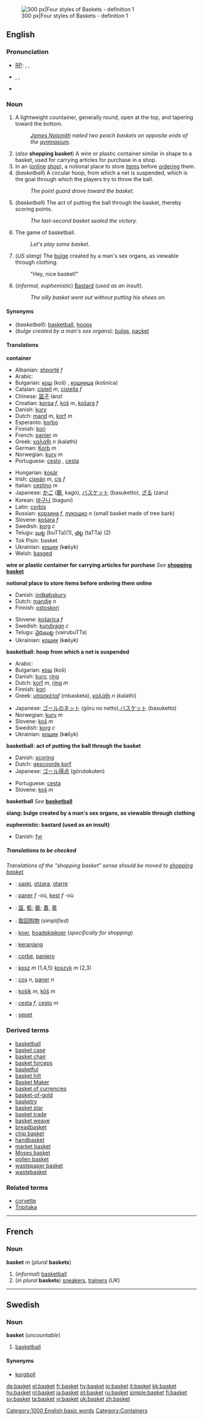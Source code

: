 [[Image:Baskets four styles.jpg|thumb|right|300 px|Four styles of Baskets - definition&nbsp;1]]

==English==

===Pronunciation===
*[[RP]]: {{AHD|bäs'kĭt}}, {{IPA|/ˈbɑːskɪt/}}, {{SAMPA|/"bA:skIt/}}
* {{AHD|bäs'kət}}, {{IPA|/ˈbɑːskət/}}, {{SAMPA|/"bA:sk@t/}}<!--where is this pronunciation used?-->
*{{audio|en-us-basket.ogg|Audio (US)}}

===Noun===
{{en-noun}}

# A lightweight countainer, generally round, open at the top, and tapering toward the bottom.
#: ''[[James Naismith]] nailed two peach baskets on opposite ends of the [[gymnasium]].''
#(''also'' '''shopping basket''') A wire or plastic container similar in shape to a basket, used for carrying articles for purchase in a shop.
# In an ([[online]] [[shop]]), a notional place to store [[item]]s before [[order]]ing them.
# (''basketball'') A circular hoop, from which a net is suspended, which is the goal through which the players try to throw the ball.
#:''The point guard drove toward the basket.''
#(''basketball'') The act of putting the ball through the basket, thereby scoring points.
#:''The last-second basket sealed the victory.''
#The game of basketball.
#:''Let's play some basket.''
# (''US slang'') The [[bulge]] created by a man's sex organs, as viewable through clothing.
#: "Hey, nice basket!"
#(''informal, euphemistic'') [[Bastard]] (''used as an insult'').
#:''The silly basket went out without putting his shoes on.''

====Synonyms====
*(''basketball''): [[basketball]], [[hoop]]s
*(''bulge created by a man's sex organs''): [[bulge]], [[packet]]

====Translations====

'''container'''
{{top}}
*Albanian: [[shportë]] ''f''
*Arabic: {{ARchar|[[سلة]]}} {{f}}
*Bulgarian: [[кош]] (koš) {{m}}, [[кошница]] (košnica) {{f}}
*Catalan: [[cistell]] ''m'', [[cistella]] ''f''
*Chinese: [[篮子]] lánzǐ
*Croatian: [[korpa]] ''f'', [[koš]] ''m'', [[košara]] ''f''
*Danish: [[kurv]]
*Dutch: [[mand]] ''m'', [[korf]] ''m''
*Esperanto: [[korbo]]
*Finnish: [[kori]]
*French: [[panier]] ''m''
*Greek: [[καλάθι]] ''n'' (kalathi)
*German: [[Korb]] ''m''
*Norwegian: [[kurv]] ''m''
*Portuguese: [[cesto]] {{m}}, [[cesta]] {{f}}
{{mid}}
*Hungarian: [[kosár]]
*Irish: [[ciseán]] ''m'', [[cis]] ''f''
*Italian: [[cestino]] ''m''
*Japanese: [[かご]] ([[籠]], kago), [[バスケット]] (basuketto), [[ざる]] (zaru)
*Korean: [[바구니]] (baguni)
*Latin: [[corbis]]
*Russian: [[корзина]] ''f'', [[лукошко]] ''n'' (small basket made of tree bark)
*Slovene: [[košara]] ''f''
*Swedish: [[korg]] ''c''
*Telugu: [[బుట్ట]] (buTTa)(1), [[తట్ట]] (taTTa) (2)
*Tok Pisin: basket
*Ukrainian: [[кошик]] (k'''o'''šyk) {{m}} 
*Welsh: [[basged]]
{{bottom}}

'''wire or plastic container for carrying articles for purchase'''
''See'' '''[[shopping basket]]'''

'''notional place to store items before ordering them online'''
{{top}}
*Danish: [[indkøbskurv]]
*Dutch: [[mandje]] ''n''
*Finnish: [[ostoskori]]
{{mid}}
*Slovene: [[košarica]] ''f''
*Swedish: [[kundvagn]] ''c''
*Telugu: [[వైరుబుట్ట]] (vairubuTTa)
*Ukrainian: [[кошик]] (k'''o'''šyk) {{m}} 
{{bottom}}

'''basketball: hoop from which a net is suspended'''
{{top}}
*Arabic: {{ARchar|[[سلة]]}} {{f}}
*Bulgarian: [[кош]] (koš) {{m}}
*Danish: [[kurv]], [[ring]]
*Dutch: [[korf]] ''m'', [[ring]] ''m''
*Finnish: [[kori]]
*Greek: [[μπασκέτα]]''f'' (mbasketa), [[καλάθι]] ''n'' (kalathi)
{{mid}}
*Japanese: [[ゴールのネット]] (gōru no netto),[[バスケット]] (basuketto)
*Norwegian: [[kurv]] ''m''
*Slovene: [[koš]] ''m''
*Swedish: [[korg]] ''c''
*Ukrainian: [[кошик]] (k'''o'''šyk) {{m}} 
{{bottom}}

'''basketball: act of putting the ball through the basket'''
{{top}}
*Danish: [[scoring]]
*Dutch: [[gescoorde korf]]
*Japanese: [[ゴール得点]] (gōrutokuten)
{{mid}}
*Portuguese: [[cesta]] {{f}}
*Slovene: [[koš]] ''m''
{{bottom}}

'''basketball'''
''See'' '''[[basketball]]'''

'''slang: bulge created by a man's sex organs, as viewable through clothing'''
<!--Add SLANG translations to this table, where these exist-->

'''euphemistic: bastard (used as an insult)'''
<!--Add INFORMAL EUPHEMISTIC translations to this table, where these exist-->
{{top}}
*Danish: [[fyr]]
{{mid}}
{{bottom}}

=====Translations to be checked=====
<!--Remove this section once all of the translations below have been moved into the tables above.-->
{{checktrans}}  ''Translations of the "shopping basket" sense should be moved to [[shopping basket]].''

*{{ttbc|Basque}}: [[saski]], [[otzara]], [[otarre]]
*{{ttbc|Breton}}: [[paner]] ''f'' -où, [[kest]] ''f'' -où
*{{ttbc|CJKV Characters}}: [[篮]], [[籃]]; [[籠]]; [[蕢]], [[蒉]]
*{{ttbc|Chinese}}: [[取回购物]] (''simplified'')
*{{ttbc|Frisian}}: [[koer]], [[boadskipkoer]] (''specifically for shopping'')
*{{ttbc|Indonesian}}: [[keranjang]]
*{{ttbc|Interlingua}}: [[corbe]], [[paniero]]
*{{ttbc|Polish}}: [[kosz]] ''m'' (1,4,5) [[koszyk]] ''m'' (2,3)
*{{ttbc|Romanian}}: [[coş]] ''n'', [[paner]] ''n''
*{{ttbc|Slovak}}: [[košík]] ''m'', [[kôš]] ''m''
*{{ttbc|Spanish}}: [[cesta]] ''f'', [[cesto]] ''m''
*{{ttbc|Turkish}}: [[sepet]]

===Derived terms===
*[[basketball]]
*[[basket case]]
*[[basket chair]]
*[[basket forceps]]
*[[basketful]]
*[[basket hilt]]
*[[Basket Maker]]
*[[basket of currencies]]
*[[basket-of-gold]]
*[[basketry]]
*[[basket star]]
*[[basket trade]]
*[[basket weave]]
*[[breadbasket]]
*[[chip basket]]
*[[handbasket]]
*[[market basket]]
*[[Moses basket]]
*[[pollen basket]]
*[[wastepaper basket]]
*[[wastebasket]]

===Related terms===
*[[corvette]]
*[[Tripitaka]]

----

==French==
===Noun===
'''basket''' ''m'' (''plural'' '''baskets''')

#(''informal'') [[basketball]]
#(''in plural'' '''baskets''') [[sneaker]]s, [[trainer]]s (''UK'')

----
==Swedish==
===Noun===
{{sv-noun-un|gender=Common|basket|basketen|baskets|basketens}}
'''basket''' {{c}} (''uncountable'')

#[[basketball]]

====Synonyms====
*[[korgboll]]


[[Category:1000 English basic words]]
[[Category:Containers]]

[[de:basket]]
[[el:basket]]
[[fr:basket]]
[[hy:basket]]
[[io:basket]]
[[it:basket]]
[[kk:basket]]
[[hu:basket]]
[[nl:basket]]
[[ja:basket]]
[[pt:basket]]
[[ru:basket]]
[[simple:basket]]
[[fi:basket]]
[[sv:basket]]
[[ta:basket]]
[[vi:basket]]
[[uk:basket]]
[[zh:basket]]